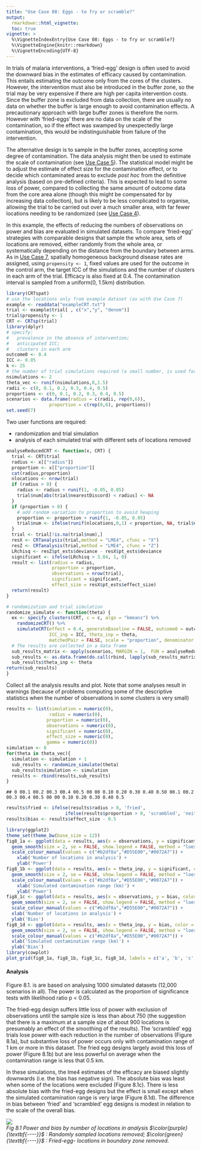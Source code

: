 ```yaml
---
title: "Use Case 08: Eggs - to fry or scramble?"
output:
  rmarkdown::html_vignette:
  toc: true
vignette: >
  %\VignetteIndexEntry{Use Case 08: Eggs - to fry or scramble?}
  %\VignetteEngine{knitr::rmarkdown}
  %\VignetteEncoding{UTF-8}
---
```


In trials of malaria interventions, a 'fried-egg' design is often used to avoid the downward bias in the estimates of efficacy caused by contamination. This entails estimating the outcome only from the cores of the clusters. However,
the intervention must also be introduced in the buffer zone, so the trial may be very expensive if there are high per capita intervention costs. Since the buffer zone is excluded from data collection, there are usually no data on whether the buffer is large enough to avoid contamination effects. A precautionary approach with large buffer zones is therefore the norm. However with 'fried-eggs' there are no data on the scale of the contamination, so if the effect was swamped by unexpectedly large contamination, this would be indistinguishable from failure of the intervention.

The alternative design is to sample in the buffer zones, accepting some degree of contamination. The data analysis
might then be used to estimate the scale of contamination (see [Use Case 5](Usecase5.html)). The statistical model might be to adjust the estimate of effect size for the contamination effect, or to decide which contaminated areas to exclude
*post hoc* from the definitive analysis (based on pre-defined criteria). This is expected to lead to some loss of power, compared to collecting the same amount of outcome data from the core area alone (though this might be compensated for by increasing data collection), but is likely to be less complicated to organise, allowing the trial to be carried out over a much smaller area, with far fewer locations needing to be randomized (see [Use Case 4](Usecase4.html)).

In this example, the effects of reducing the numbers of observations on power and bias are evaluated in simulated datasets. To compare 'fried-egg' strategies with comparable designs that sample the whole area, sets of locations are removed, either randomly from the whole area, or systematically depending on the distance from the boundary between arms.
As in [Use Case 7](Usecase7.html), spatially homogeneous background disease rates are assigned, using `propensity <- 1`, fixed values are used for the outcome in the control arm, the target ICC of the simulations and the number of clusters in each arm of the trial. Efficacy is also fixed at 0.4. The contamination interval is sampled from a uniform(0, 1.5km) distribution.


```r
library(CRTspat)
# use the locations only from example dataset (as with Use Case 7)
example <- readdata("exampleCRT.txt")
trial <- example$trial[ , c("x","y", "denom")]
trial$propensity <- 1
CRT <- CRTsp(trial)
library(dplyr)
# specify:
#   prevalence in the absence of intervention;
#   anticipated ICC;
#   clusters in each arm
outcome0 <- 0.4
ICC <- 0.05
k <- 25
# the number of trial simulations required (a small number, is used for testing, the plots are based on 1000)
nsimulations <- 2
theta_vec <- runif(nsimulations,0,1.5)
radii <- c(0, 0.1, 0.2, 0.3, 0.4, 0.5)
proportions <- c(0, 0.1, 0.2, 0.3, 0.4, 0.5)
scenarios <- data.frame(radius = c(radii, rep(0,6)),
                proportion = c(rep(0,6), proportions))
set.seed(7)
```

Two user functions are required:

+ randomization and trial simulation
+ analysis of each simulated trial with different sets of locations removed


```r
analyseReducedCRT <- function(x, CRT) {
  trial <- CRT$trial
  radius <- x[["radius"]]
  proportion <- x[["proportion"]]
  cat(radius,proportion)
  nlocations <- nrow(trial)
  if (radius > 0) {
    radius <- radius + runif(1, -0.05, 0.05)
    trial$num[abs(trial$nearestDiscord) < radius] <- NA
  }
  if (proportion > 0) {
    # add random variation to proportion to avoid heaping
    proportion <- proportion + runif(1, -0.05, 0.05)
    trial$num <- ifelse(runif(nlocations,0,1) < proportion, NA, trial$num)
  }
  trial <- trial[!is.na(trial$num),]
  resX <- CRTanalysis(trial,method = "LME4", cfunc = "X")
  resZ <- CRTanalysis(trial,method = "LME4", cfunc = "Z")
  LRchisq <- resZ$pt_ests$deviance - resX$pt_ests$deviance
  significant <- ifelse(LRchisq > 3.84, 1, 0)
  result <- list(radius = radius,
                 proportion = proportion,
                 observations = nrow(trial),
                 significant = significant,
                 effect_size = resX$pt_ests$effect_size)
  return(result)
}

# randomization and trial simulation
randomize_simulate <- function(theta) {
  ex <- specify_clusters(CRT, c = c, algo = "kmeans") %>%
    randomizeCRT() %>%
    simulateCRT(effect = 0.4, generateBaseline = FALSE, outcome0 = outcome0,
                ICC_inp = ICC, theta_inp = theta,
                matchedPair = FALSE, scale = "proportion", denominator = "denom", tol = 0.01)
  # The results are collected in a data frame
  sub_results_matrix <- apply(scenarios, MARGIN = 1,  FUN = analyseReducedCRT, CRT = ex)
  sub_results <- as.data.frame(do.call(rbind, lapply(sub_results_matrix, as.data.frame)))
  sub_results$theta_inp <- theta
return(sub_results)
}
```

Collect all the analysis results and plot. Note that some analyses result in warnings (because of problems computing some of the descriptive statistics when the number of observations in some clusters is very small)


```r
results <- list(simulation = numeric(0),
                radius = numeric(0),
               proportion = numeric(0),
               observations = numeric(0),
               significant = numeric(0),
               effect_size = numeric(0),
               gamma = numeric(0))
simulation <- 0
for(theta in theta_vec){
  simulation <- simulation + 1
  sub_results <- randomize_simulate(theta)
  sub_results$simulation <- simulation
  results <- rbind(results,sub_results)
}
```

```
## 0 00.1 00.2 00.3 00.4 00.5 00 00 0.10 0.20 0.30 0.40 0.50 00.1 00.2 00.3 00.4 00.5 00 00 0.10 0.20 0.30 0.40 0.5
```

```r
results$fried <- ifelse(results$radius > 0, 'fried',
                      ifelse(results$proportion > 0, 'scrambled', 'neither'))
results$bias <- results$effect_size - 0.5

library(ggplot2)
theme_set(theme_bw(base_size = 12))
fig8_1a <- ggplot(data = results, aes(x = observations, y = significant, color = factor(fried))) +
  geom_smooth(size = 2, se = FALSE, show.legend = FALSE, method = "loess", span = 1) +
  scale_colour_manual(values = c("#b2df8a","#D55E00","#0072A7")) +
    xlab('Number of locations in analysis') +
    ylab('Power')
fig8_1b <- ggplot(data = results, aes(x = theta_inp, y = significant, color = factor(fried))) +
  geom_smooth(size = 2, se = FALSE, show.legend = FALSE, method = "loess", span = 1) +
  scale_colour_manual(values = c("#b2df8a","#D55E00","#0072A7")) +
    xlab('Simulated contamination range (km)') +
    ylab('Power')
fig8_1c <- ggplot(data = results, aes(x = observations, y = bias, color = factor(fried))) +
  geom_smooth(size = 2, se = FALSE, show.legend = FALSE, method = "loess", span = 1) +
  scale_colour_manual(values = c("#b2df8a","#D55E00","#0072A7")) +
  xlab('Number of locations in analysis') +
  ylab('Bias')
fig8_1d <- ggplot(data = results, aes(x = theta_inp, y = bias, color = factor(fried))) +
  geom_smooth(size = 2, se = FALSE, show.legend = FALSE, method = "loess", span = 1) +
  scale_colour_manual(values = c("#b2df8a","#D55E00","#0072A7")) +
  xlab('Simulated contamination range (km)') +
  ylab('Bias')
library(cowplot)
plot_grid(fig8_1a, fig8_1b, fig8_1c, fig8_1d, labels = c('a', 'b', 'c', 'd'), label_size = 14, ncol = 2)
```

#### Analysis

Figure 8.1. is are based on analysing 1000 simulated datasets (12,000 scenarios in all).
The power is calculated as the proportion of significance tests with likelihood ratio p < 0.05.

The fried-egg design suffers little loss of power with exclusion of observations until the sample size is less than about 750 (the suggestion that there is a maximum at a sample size of about 900 locations is presumably an effect of the smoothing of the results). The 'scrambled' egg trials lose power with each reduction in the number of observations (Figure 8.1a), but substantive loss of power occurs only with contamination range of 1 km or more
in this dataset. The fried egg designs largely avoid this loss of power (Figure 8.1b) but are less powerful on average when the contamination range is less that 0.5 km.

In these simulations, the lme4 estimates of the efficacy are biased slightly downwards (i.e. the bias has negative sign). The absolute bias was least when some of the locations were excluded (Figure 8.1c). There is less absolute bias with the fried-egg designs but the effect is small except when the simulated contamination range is very large (Figure 8.1d). The difference in bias between 'fried' and 'scrambled' egg designs is modest in relation to the scale of the overall bias.

<p>
    <img src="example8c.r-1.png" > <br>
    <em>Fig 8.1 Power and bias by number of locations in analysis
    $\color{purple}{\textbf{----}}$ : Randomly sampled locations removed;
    $\color{green}{\textbf{----}}$ : Fried-egg- locations in boundary zone removed.
    </em>
</p>

